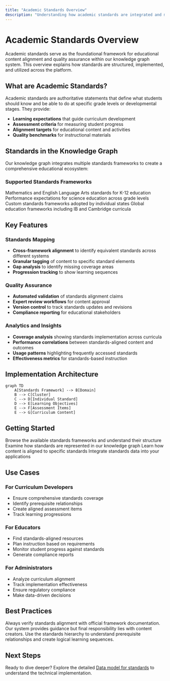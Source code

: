 ```yaml
---
title: "Academic Standards Overview"
description: "Understanding how academic standards are integrated and managed within the knowledge graph system"
---
```


# Academic Standards Overview

Academic standards serve as the foundational framework for educational content alignment and quality assurance within our knowledge graph system. This overview explains how standards are structured, implemented, and utilized across the platform.

## What are Academic Standards?

Academic standards are authoritative statements that define what students should know and be able to do at specific grade levels or developmental stages. They provide:

- **Learning expectations** that guide curriculum development
- **Assessment criteria** for measuring student progress
- **Alignment targets** for educational content and activities
- **Quality benchmarks** for instructional materials

## Standards in the Knowledge Graph

Our knowledge graph integrates multiple standards frameworks to create a comprehensive educational ecosystem:

### Supported Standards Frameworks

<CardGroup cols={2}>
  <Card title="Common Core State Standards" icon="book">
    Mathematics and English Language Arts standards for K-12 education
  </Card>
  <Card title="Next Generation Science Standards" icon="flask">
    Performance expectations for science education across grade levels
  </Card>
  <Card title="State-Specific Standards" icon="map">
    Custom standards frameworks adopted by individual states
  </Card>
  <Card title="International Standards" icon="globe">
    Global education frameworks including IB and Cambridge curricula
  </Card>
</CardGroup>

## Key Features

### Standards Mapping
- **Cross-framework alignment** to identify equivalent standards across different systems
- **Granular tagging** of content to specific standard elements
- **Gap analysis** to identify missing coverage areas
- **Progression tracking** to show learning sequences

### Quality Assurance
- **Automated validation** of standards alignment claims
- **Expert review workflows** for content approval
- **Version control** to track standards updates and revisions
- **Compliance reporting** for educational stakeholders

### Analytics and Insights
- **Coverage analysis** showing standards implementation across curricula
- **Performance correlations** between standards-aligned content and outcomes
- **Usage patterns** highlighting frequently accessed standards
- **Effectiveness metrics** for standards-based instruction

## Implementation Architecture

```mermaid
graph TD
    A[Standards Framework] --> B[Domain]
    B --> C[Cluster]
    C --> D[Individual Standard]
    D --> E[Learning Objectives]
    E --> F[Assessment Items]
    E --> G[Curriculum Content]
```

## Getting Started

<Steps>
  <Step title="Explore Standards Frameworks">
    Browse the available standards frameworks and understand their structure
  </Step>
  <Step title="Review Data Models">
    Examine how standards are represented in our knowledge graph
  </Step>
  <Step title="Understand Alignment">
    Learn how content is aligned to specific standards
  </Step>
  <Step title="Access APIs">
    Integrate standards data into your applications
  </Step>
</Steps>

## Use Cases

### For Curriculum Developers
- Ensure comprehensive standards coverage
- Identify prerequisite relationships
- Create aligned assessment items
- Track learning progressions

### For Educators
- Find standards-aligned resources
- Plan instruction based on requirements
- Monitor student progress against standards
- Generate compliance reports

### For Administrators
- Analyze curriculum alignment
- Track implementation effectiveness
- Ensure regulatory compliance
- Make data-driven decisions

## Best Practices

<Warning>
Always verify standards alignment with official framework documentation. Our system provides guidance but final responsibility lies with content creators.
</Warning>

<Tip>
Use the standards hierarchy to understand prerequisite relationships and create logical learning sequences.
</Tip>

## Next Steps

Ready to dive deeper? Explore the detailed [Data model for standards](/knowledge-graph/data-model-standards) to understand the technical implementation. 